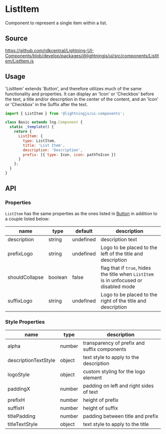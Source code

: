 
# ListItem

Component to represent a single item within a list.

## Source

https://github.com/rdkcentral/Lightning-UI-Components/blob/develop/packages/@lightningjs/ui/src/components/ListItem/ListItem.js

## Usage

'ListItem' extends 'Button', and therefore utilizes much of the same functionality and properties. It can display an 'Icon' or 'Checkbox' before the text, a title and/or description in the center of the content, and an 'Icon' or 'Checkbox' in the Suffix after the text.

```js
import { ListItem } from '@lightningjs/ui-components';

class Basic extends lng.Component {
  static _template() {
    return {
      ListItem: {
        type: ListItem,
        title: 'List Item',
        description: 'Description',
        prefix: [{ type: Icon, icon: pathToIcon }]
      }
    };
  }
}
```

<Canvas>
  <Story id="controls-listitem--list-item" />
</Canvas>

## API

### Properties

`ListItem` has the same properties as the ones listed in [Button](?path=/docs/elements-button--basic) in addition to a couple listed below:

| name           | type    | default   | description                                                                           |
| -------------- | ------- | --------- | ------------------------------------------------------------------------------------- |
| description    | string  | undefined | description text                                                                      |
| prefixLogo     | string  | undefined | Logo to be placed to the left of the title and description                            |
| shouldCollapse | boolean | false     | flag that if `true`, hides the title when `ListItem` is in unfocused or disabled mode |
| suffixLogo     | string  | undefined | Logo to be placed to the right of the title and description                           |

### Style Properties

| name                 | type   | description                                  |
| -------------------- | ------ | -------------------------------------------- |
| alpha                | number | transparency of prefix and suffix components |
| descriptionTextStyle | object | text style to apply to the description       |
| logoStyle            | object | custom styling for the logo element          |
| paddingX             | number | padding on left and right sides of text      |
| prefixH              | number | height of prefix                             |
| suffixH              | number | height of suffix                             |
| titlePadding         | number | padding between title and prefix             |
| titleTextStyle       | object | text style to apply to the title             |
